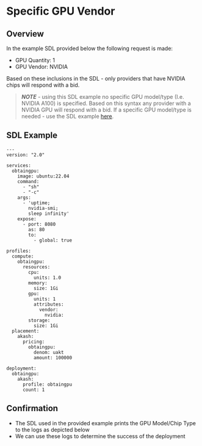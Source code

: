 # Specific GPU Vendor

## Overview

In the example SDL provided below the following request is made:

* GPU Quantity: 1
* GPU Vendor: NVIDIA

Based on these inclusions in the SDL - only providers that have NVIDIA chips will respond with a bid.

> _**NOTE**_ - using this SDL example no specific GPU model/type (I.e. NVIDIA A100) is specified.  Based on this syntax any provider with a NVIDIA GPU will respond with a bid.  If a specific GPU model/type is needed - use the SDL example [here](specific-gpu-vendor-and-model.md).

## SDL Example

```
---
version: "2.0"

services:
  obtaingpu:
    image: ubuntu:22.04
    command:
      - "sh"
      - "-c"
    args:
      - 'uptime;
        nvidia-smi;
        sleep infinity'
    expose:
      - port: 8080
        as: 80
        to:
          - global: true

profiles:
  compute:
    obtaingpu:
      resources:
        cpu:
          units: 1.0
        memory:
          size: 1Gi
        gpu:
          units: 1
          attributes:
            vendor:
              nvidia:
        storage:
          size: 1Gi
  placement:
    akash:
      pricing:
        obtaingpu: 
          denom: uakt
          amount: 100000

deployment:
  obtaingpu:
    akash:
      profile: obtaingpu
      count: 1

```

## Confirmation

* The SDL used in the provided example prints the GPU Model/Chip Type to the logs as depicted below
* We can use these logs to determine the success of the deployment

<figure><img src="../../.gitbook/assets/gpuCheck.png" alt=""><figcaption></figcaption></figure>

